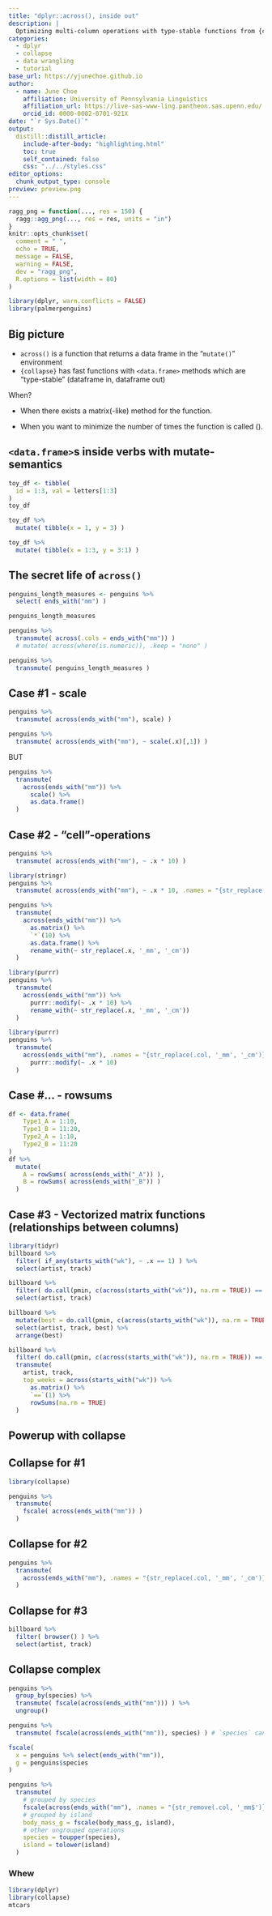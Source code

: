 ```yaml
---
title: "dplyr::across(), inside out"
description: |
  Optimizing multi-column operations with type-stable functions from {collapse}
categories:
  - dplyr
  - collapse
  - data wrangling
  - tutorial
base_url: https://yjunechoe.github.io
author:
  - name: June Choe
    affiliation: University of Pennsylvania Linguistics
    affiliation_url: https://live-sas-www-ling.pantheon.sas.upenn.edu/
    orcid_id: 0000-0002-0701-921X
date: "`r Sys.Date()`"
output:
  distill::distill_article:
    include-after-body: "highlighting.html"
    toc: true
    self_contained: false
    css: "../../styles.css"
editor_options: 
  chunk_output_type: console
preview: preview.png
---
```


```r
ragg_png = function(..., res = 150) {
  ragg::agg_png(..., res = res, units = "in")
}
knitr::opts_chunk$set(
  comment = " ",
  echo = TRUE,
  message = FALSE,
  warning = FALSE,
  dev = "ragg_png",
  R.options = list(width = 80)
)
```

```r
library(dplyr, warn.conflicts = FALSE)
library(palmerpenguins)
```

## Big picture

- `across()` is a function that returns a data frame in the "`mutate()`" environment
- `{collapse}` has fast functions with `<data.frame>` methods which are "type-stable" (dataframe in, dataframe out)

When?

- When there exists a matrix(-like) method for the function.

- When you want to minimize the number of times the function is called ().

## `<data.frame>`s inside verbs with mutate-semantics

```r
toy_df <- tibble(
  id = 1:3, val = letters[1:3]
)
toy_df
```

```r
toy_df %>% 
  mutate( tibble(x = 1, y = 3) )
```

```r
toy_df %>% 
  mutate( tibble(x = 1:3, y = 3:1) )
```

## The secret life of `across()`

```r
penguins_length_measures <- penguins %>% 
  select( ends_with("mm") )
```

```r
penguins_length_measures
```

```r
penguins %>% 
  transmute( across(.cols = ends_with("mm")) )
  # mutate( across(where(is.numeric)), .keep = "none" )
```

```r
penguins %>% 
  transmute( penguins_length_measures )
```


## Case #1 - scale

```r
penguins %>% 
  transmute( across(ends_with("mm"), scale) )
```

```r
penguins %>% 
  transmute( across(ends_with("mm"), ~ scale(.x)[,1]) )
```

BUT

```r
penguins %>% 
  transmute(
    across(ends_with("mm")) %>% 
      scale() %>% 
      as.data.frame()
  )
```


## Case #2 - "cell"-operations

```r
penguins %>% 
  transmute( across(ends_with("mm"), ~ .x * 10) )
```

```r
library(stringr)
penguins %>% 
  transmute( across(ends_with("mm"), ~ .x * 10, .names = "{str_replace(.col, '_mm', '_cm')}") )
```

```r
penguins %>% 
  transmute(
    across(ends_with("mm")) %>% 
      as.matrix() %>% 
      `*`(10) %>% 
      as.data.frame() %>% 
      rename_with(~ str_replace(.x, '_mm', '_cm'))
  )
```

```r
library(purrr)
penguins %>% 
  transmute(
    across(ends_with("mm")) %>% 
      purrr::modify(~ .x * 10) %>% 
      rename_with(~ str_replace(.x, '_mm', '_cm'))
  )
```

```r
library(purrr)
penguins %>% 
  transmute(
    across(ends_with("mm"), .names = "{str_replace(.col, '_mm', '_cm')}") %>% 
      purrr::modify(~ .x * 10)
  )
```

## Case #... - rowsums

```r
df <- data.frame(
    Type1_A = 1:10,
    Type1_B = 11:20,
    Type2_A = 1:10,
    Type2_B = 11:20
)
df %>% 
  mutate(
    A = rowSums( across(ends_with("_A")) ),
    B = rowSums( across(ends_with("_B")) )
  )
```


## Case #3 - Vectorized matrix functions (relationships between columns)

```r
library(tidyr)
billboard %>% 
  filter( if_any(starts_with("wk"), ~ .x == 1) ) %>% 
  select(artist, track)
```

```r
billboard %>% 
  filter( do.call(pmin, c(across(starts_with("wk")), na.rm = TRUE)) == 1 ) %>% 
  select(artist, track)

billboard %>% 
  mutate(best = do.call(pmin, c(across(starts_with("wk")), na.rm = TRUE)) ) %>% 
  select(artist, track, best) %>% 
  arrange(best)
```

```r
billboard %>% 
  filter( do.call(pmin, c(across(starts_with("wk")), na.rm = TRUE)) == 1 ) %>% 
  transmute(
    artist, track,
    top_weeks = across(starts_with("wk")) %>% 
      as.matrix() %>% 
      `==`(1) %>% 
      rowSums(na.rm = TRUE)
  )
```


## Powerup with collapse

## Collapse for #1

```r
library(collapse)
```

```r
penguins %>% 
  transmute(
    fscale( across(ends_with("mm")) )
  )
```

## Collapse for #2

```r
penguins %>% 
  transmute(
    across(ends_with("mm"), .names = "{str_replace(.col, '_mm', '_cm')}") #??
  )
```


## Collapse for #3

```r
billboard %>% 
  filter( browser() ) %>% 
  select(artist, track)
```


## Collapse complex

```r
penguins %>% 
  group_by(species) %>% 
  transmute( fscale(across(ends_with("mm"))) ) %>% 
  ungroup()
```

```r
penguins %>% 
  transmute( fscale(across(ends_with("mm")), species) ) # `species` can be sym!
```

```r
fscale(
  x = penguins %>% select(ends_with("mm")),
  g = penguins$species
)
```

```r
penguins %>% 
  transmute(
    # grouped by species
    fscale(across(ends_with("mm"), .names = "{str_remove(.col, '_mm$')}"), species),
    # grouped by island
    body_mass_g = fscale(body_mass_g, island),
    # other ungrouped operations
    species = toupper(species),
    island = tolower(island)
  )
```

### Whew

```r
library(dplyr)
library(collapse)
mtcars
```

